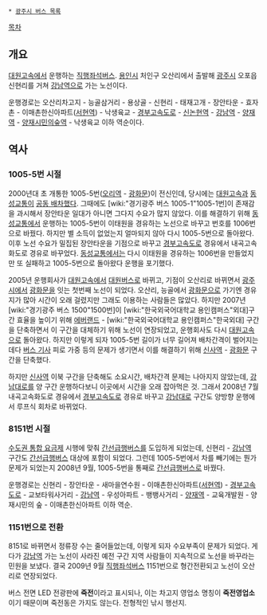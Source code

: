  * [[광주시 버스 목록]]

[[목차]]
== 개요 ==
[[대원고속]]에서 운행하는 [[직행좌석버스]]. [[용인시]] 처인구 오산리에서 출발해 [[광주시]] 오포읍 신현리를 거쳐 [[강남역]]으로 가는 노선이다.

운행경로는 오산리차고지 - 능골삼거리 - 용상골 - 신현리 - 태재고개 - 장안타운 - 효자촌 - 이매촌한신아파트([[서현역]]) - 낙생육교 - [[경부고속도로]] - [[신논현역]] - [[강남역]] - [[양재역]] - [[양재시민의숲역]] - 낙생육교 이하 역순이다.

== 역사 ==
=== 1005-5번 시절 ===
2000년대 초 개통한 1005-5번([[오리역]] - [[광화문]])이 전신인데, 당시에는 [[대원고속]]과 [[동성교통]]이 [[공동 배차]]했다. 그때에도 [wiki:"경기광주 버스 1005-1"1005-1번]이 존재감을 과시해서 장안타운 일대가 아니면 그다지 수요가 많지 않았다. 이를 해결하기 위해 [[동성교통]]에서 운행하는 1005-5번이 이태원을 경유하는 노선으로 바꾸고 번호를 1006번으로 바꿨다. 하지만 별 소득이 없었는지 얼마되지 않아 다시 1005-5번으로 돌아왔다. 이후 노선 수요가 밀집된 장안타운을 기점으로 바꾸고 [[경부고속도로]] 경유에서 내곡고속화도로 경유로 바꾸었다. [[동성교통]]에서는 다시 이태원을 경유하는 1006번을 만들었지만 또 실패하고 1005-5번으로 돌아왔다 운행을 포기했다.

2005년 운행회사가 [[대원고속]]에서 [[대원버스]]로 바뀌고, 기점이 오산리로 바뀌면서 [[광주]]시에서 [[광화문]]을 잇는 첫번째 노선이 되었다. 오산리, 능골에서 [[광화문]]으로 가기엔 경유지가 많아 시간이 오래 걸렸지만 그래도 이용하는 사람들은 많았다. 하지만 2007년 [wiki:"경기광주 버스 1500"1500번]이 [wiki:"한국외국어대학교 용인캠퍼스"외대]구간 효율을 높이기 위해 [[에버랜드]] - [wiki:"한국외국어대학교 용인캠퍼스"한국외대] 구간을 단축하면서 이 구간을 대체하기 위해 노선이 연장되었고, 운행회사도 다시 [[대원고속]]으로 돌아왔다. 하지만 이렇게 되자 1005-5번 길이가 너무 길어져 배차간격이 벌어지는데다 [[버스 기사]] 피로 가중 등의 문제가 생기면서 이를 해결하기 위해 [[신사역]] - [[광화문]] 구간을 단축했다.

하지만 [[신사역]] 이북 구간을 단축해도 소요시간, 배차간격 문제는 나아지지 않았는데, [[강남대로]]를 양 구간 운행하다보니 이곳에서 시간을 오래 잡아먹은 것. 그래서 2008년 7월 내곡고속화도로 경유에서 [[경부고속도로]] 경유로 바꾸고 [[강남대로]] 구간도 양방향 운행에서 루프식 회차로 바뀌었다.

=== 8151번 시절 ===
[[수도권 통합 요금제]] 시행에 맞춰 [[간선급행버스]]를 도입하게 되었는데, 신현리 - [[강남역]] 구간도 [[간선급행버스]] 대상에 포함이 되었다. 그런데 1005-5번에서 차를 빼기에는 뭔가 문제가 되었는지 2008년 9월, 1005-5번을 통째로 [[간선급행버스]]로 바꿨다.

운행경로는 신현리 - 장안타운 - 새마을연수원 - 이매촌한신아파트([[서현역]]) - [[경부고속도로]] - 교보타워사거리 - [[강남역]] - 우성아파트 - 뱅뱅사거리 - [[양재역]] - 교육개발원 - 양재시민의 숲 - 이매촌한신아파트 이하 역순.

=== 1151번으로 전환 ===
8151로 바뀌면서 정류장 수는 줄어들었는데, 이렇게 되자 수요부족이 문제가 되었다. 게다가 [[강남역]] 가는 노선이 사라진 예전 구간 지역 사람들이 지속적으로 노선을 바꾸라는 민원을 보냈다. 결국 2009년 9월 [[직행좌석버스]] 1151번으로 형간전환되고 노선이 오산리로 연장되었다.

버스 전면 LED 전광판에 '''죽전'''이라고 표시되나, 이는 차고지 영업소 명칭이 '''죽전영업소'''이기 때문이며 죽전동은 가지도 않는다. 전형적인 낚시 행선지.
